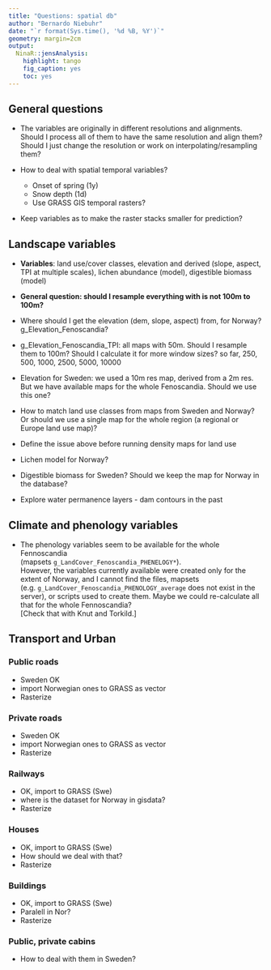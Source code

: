 ```yaml
---
title: "Questions: spatial db"
author: "Bernardo Niebuhr"
date: "`r format(Sys.time(), '%d %B, %Y')`"
geometry: margin=2cm
output: 
  NinaR::jensAnalysis:
    highlight: tango
    fig_caption: yes
    toc: yes
---
```


## General questions

- The variables are originally in different resolutions and alignments. Should I process all of them to have
the same resolution and align them?
Should I just change the resolution or work on interpolating/resampling them?

- How to deal with spatial temporal variables?
  - Onset of spring (1y)
  - Snow depth (1d)
  - Use GRASS GIS temporal rasters?
  
- Keep variables as to make the raster stacks smaller for prediction?
  

## Landscape variables

- **Variables**: land use/cover classes, elevation and derived (slope, aspect, TPI at multiple scales), 
lichen abundance (model), digestible biomass (model)

- **General question: should I resample everything with is not 100m to 100m?**

- Where should I get the elevation (dem, slope, aspect) from, for Norway? g_Elevation_Fenoscandia?

- g_Elevation_Fenoscandia_TPI: all maps with 50m. Should I resample them to 100m?
Should I calculate it for more window sizes? so far, 250, 500, 1000, 2500, 5000, 10000

- Elevation for Sweden: we used a 10m res map, derived from a 2m res. But we have available maps for the whole
Fenoscandia. Should we use this one?

- How to match land use classes from maps from Sweden and Norway? 
Or should we use a single map for the whole region (a regional or Europe land use map)?

- Define the issue above before running density maps for land use

- Lichen model for Norway?
- Digestible biomass for Sweden? Should we keep the map for Norway in the database?

- Explore water permanence layers - dam contours in the past

## Climate and phenology variables

- The phenology variables seem to be available for the whole Fennoscandia  
(mapsets `g_LandCover_Fenoscandia_PHENELOGY*`).  
However, the variables currently available were created only for the extent of Norway, and I cannot find the files, 
mapsets (e.g. `g_LandCover_Fenoscandia_PHENOLOGY_average` does not exist in the server), or scripts used to create
them. Maybe we could re-calculate all that for the whole Fennoscandia?  
[Check that with Knut and Torkild.]

## Transport and Urban

### Public roads

- Sweden OK
- import Norwegian ones to GRASS as vector
- Rasterize

### Private roads

- Sweden OK
- import Norwegian ones to GRASS as vector
- Rasterize

### Railways

- OK, import to GRASS (Swe)
- where is the dataset for Norway in gisdata?
- Rasterize

### Houses

- OK, import to GRASS (Swe)
- How should we deal with that?
- Rasterize

### Buildings

- OK, import to GRASS (Swe)
- Paralell in Nor?
- Rasterize

### Public, private cabins

- How to deal with them in Sweden?